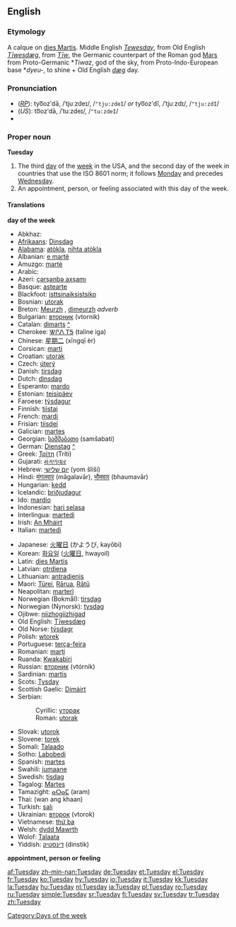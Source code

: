 == English ==
===Etymology===
A calque on [[dies Martis]]. Middle English ''[[Tewesday]]'', from Old English ''[[Tiwesdæg|Tīwesdæg]]'', from ''[[w:Tiw|Tīw]]'', the Germanic counterpart of the Roman god [[Mars]] from Proto-Germanic *''Tiwaz'', god of the sky, from Proto-Indo-European base *''dyeu-'', to shine + Old English ''[[dæg]]'' day.

===Pronunciation===
*(''[[RP]]''): tyo͞ozʹdā, /ˈtjuːzdeɪ/, /<tt>"tju:zdeI</tt>/ ''or'' tyo͞ozʹdĭ, /ˈtjuːzdɪ/, /<tt>"tju:zdI</tt>/
*(''US''): to͞ozʹdā, /ˈtuːzdeɪ/, /<tt>"tu:zdeI</tt>/
*{{audio|en-us-Tuesday.ogg|Audio (US)}}

===Proper noun===
'''Tuesday'''

#The third [[day]] of the [[week]] in the USA, and the second day of the week in countries that use the ISO 8601 norm; it follows [[Monday]] and precedes [[Wednesday]].
#An appointment, person, or feeling associated with this day of the week.

====Translations====
'''day of the week'''
{{top}}
*Abkhaz: {{RUchar|[[аҩаш]]}} {{IPAchar|(aɥaš)}}
*[[Afrikaans]]: [[dinsdag|Dinsdag]]
*[[Alabama]]: [[atòkla]], [[nihta atòkla]]
*Albanian: [[e martë]]
*Amuzgo: [[martè]]
*Arabic: {{ARchar|[[الثلاثاء]]}} {{Unicode|(aθ-θalaθá’)}}
*Azeri: [[çərşənbə axşamı]]
*Basque: [[astearte]]
*Blackfoot: [[isttsinaiksistsiko]]
*Bosnian: [[utorak#Bosnian|utorak]] {{m}}
*Breton: [[Meurzh]] {{m}}, [[dimeurzh]] ''adverb''
*Bulgarian: [[вторник]] (vtornik) {{m}}
*Catalan: [[dimarts]] {{m}} [[:ca:dimarts|^]]
*Cherokee: [[ᏔᎵᏁ ᎢᎦ]] (taline iga)
*Chinese: [[星期二]] (xīngqī èr)
*Corsican: [[marti]]
*Croatian: [[utorak#Croatian|utorak]] {{m}}
*Czech: [[úterý]] {{n}}
*Danish: [[tirsdag]]
*Dutch: [[dinsdag]] {{m}}
*Esperanto: [[mardo]]
*Estonian: [[teisipäev]]
*Faroese: [[týsdagur]] {{m}}
*Finnish: [[tiistai]]
*French: [[mardi]] {{m}}
*Frisian: [[tiisdei]]
*Galician: [[martes]]
*Georgian: [[სამშაბათი]] (samšabati)
*German: [[Dienstag]] {{m}} [[:de:Dienstag|^]]
*Greek: [[Τρίτη]] (Tríti) {{f}}
*Gujarati: [[મંગળવાર]] {{Unicode|(mãgaḷavār)}}
*Hebrew: [[יום שלישי]] (yom šliší)
*Hindi: [[मंगलवार]] (mãgalavār), [[भौमवार]] (bhaumavār)
*Hungarian: [[kedd]]
*Icelandic: [[þriðjudagur]] {{m}}
*Ido: [[mardio]]
*Indonesian: [[hari selasa]]
*Interlingua: [[martedi]]
*Irish: [[An Mháirt]]
*Italian: [[martedì]] {{m}}
{{mid}}
*Japanese: [[火曜日]] (かようび, kayōbi)
*Korean: [[화요일]] ([[火曜日]], hwayoil)
*Latin: [[dies Martis]]
*Latvian: [[otrdiena]]
*Lithuanian: [[antradienis]] {{m}}
*Maori: [[Tūrei]], [[Rārua]], [[Rātū]]
*Neapolitan: [[marterì]]
*Norwegian (Bokmål): [[tirsdag]]
*Norwegian (Nynorsk): [[tysdag]]
*Ojibwe: [[niizhogiizhigad]]
*Old English: [[Tiwesdæg|Tīwesdæg]]
*Old Norse: [[týsdagr]] {{m}}
*Polish: [[wtorek]]
*Portuguese: [[terça-feira]]
*Romanian: [[marţi]] {{f}}
*Ruanda: [[Kwakabiri]]
*Russian: [[вторник]] (vtórnik) {{m}}
*Sardinian: [[martis]]
*Scots: [[Tysday]]
*Scottish Gaelic: [[Dimàirt]] {{m}}
*Serbian:
*:Cyrillic: [[уторак#Serbian|уторак]] {{m}}
*:Roman: [[utorak#Serbian|utorak]] {{m}}
*Slovak: [[utorok]] {{m}}
*Slovene: [[torek]] {{m}}
*Somali: [[Talaado]]
*Sotho: [[Labobedi]]
*Spanish: [[martes]] {{m}}
*Swahili: [[jumaane]]
*Swedish: [[tisdag]] {{c}}
*Tagalog: [[Martes]]
*Tamazight: [[ⴰⵔⴰⵎ]] (aram)
*Thai: {{THchar|[[วันอังคาร]]}} (wan ang khaan)
*Turkish: [[salı]]
*Ukrainian: [[второк]] (vtorok)
*Vietnamese: [[thứ ba]]
*Welsh: [[Dydd Mawrth|dydd Mawrth]] {{m}}
*Wolof: [[Talaata]]
*Yiddish: [[דינסטיק]] (dinstik)
{{bottom}}

'''appointment, person or feeling'''
{{top}}
{{mid}}
{{bottom}}

[[Category:Days of the week]]

[[af:Tuesday]]
[[zh-min-nan:Tuesday]]
[[de:Tuesday]]
[[et:Tuesday]]
[[el:Tuesday]]
[[fr:Tuesday]]
[[ko:Tuesday]]
[[hy:Tuesday]]
[[io:Tuesday]]
[[it:Tuesday]]
[[kk:Tuesday]]
[[la:Tuesday]]
[[hu:Tuesday]]
[[nl:Tuesday]]
[[ja:Tuesday]]
[[pl:Tuesday]]
[[ro:Tuesday]]
[[ru:Tuesday]]
[[simple:Tuesday]]
[[sr:Tuesday]]
[[fi:Tuesday]]
[[sv:Tuesday]]
[[tr:Tuesday]]
[[zh:Tuesday]]